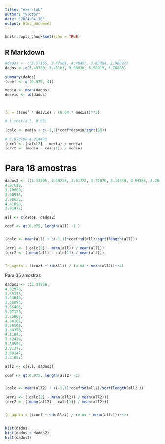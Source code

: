 ```yaml
---
title: "exer-lab"
author: "Victor"
date: "2024-04-10"
output: html_document
---
```


```r
knitr::opts_chunk$set(echo = TRUE)
```

## R Markdown

```r
#dados <- c(3.57165, 3.47564, 4.40407, 3.93884, 2.90697)
dados <- c(3.49750, 3.43161, 3.98628, 3.58919, 3.70863)

summary(dados)
(coef <- qt(0.975, 4))

media <- mean(dados)
desvio <- sd(dados)



(n = ((coef * desvio) / (0.04 * media))**2)

```


```r
# t.test(all, 0.95)

(calc <- media + c(-1,1)*coef*desvio/sqrt(18))

```

```r
# 3.070788 4.214496
(err1 <- (calc[2] - media) / media)
(err2 <- (media - calc[1]) / media)

```

# Para 18 amostras

```r

dados2 <- c(3.33405, 3.60228, 3.81772, 3.72070, 3.14849, 3.99388, 4.26469,
4.97610,
3.70669,
3.60915,
3.98653,
4.41098,
3.91472)

all <- c(dados, dados2)

coef <- qt(0.975, length(all) -1 )


(calc <- mean(all) + c(-1,1)*coef*sd(all)/sqrt(length(all)))

(err1 <- ((calc[2] - mean(all)) / mean(all)))
(err2 <- ((mean(all) - calc[1]) / mean(all)))


(n_again = ((coef * sd(all)) / (0.04 * mean(all)))**2)

```

Para 35 amostras

```r

dados3 <- c(3.37856,
4.02976,
3.35133,
3.44646,
3.36094,
3.65466,
3.97125,
3.75862,
4.04101,
3.68190,
3.84356,
4.11843,
3.52429,
3.60594,
3.81377,
3.80147,
3.21092)

all2 <- c(all, dados3)

coef <- qt(0.975, length(all2) -1)


(calc <- mean(all2) + c(-1,1)*coef*sd(all2)/sqrt(length(all2)))

(err1 <- ((calc[2] - mean(all2)) / mean(all2)))
(err2 <- ((mean(all2) - calc[1]) / mean(all2)))


(n_again = ((coef * sd(all2)) / (0.04 * mean(all2)))**2)


hist(dados)
hist(dados + dados2)
hist(dados3)


```